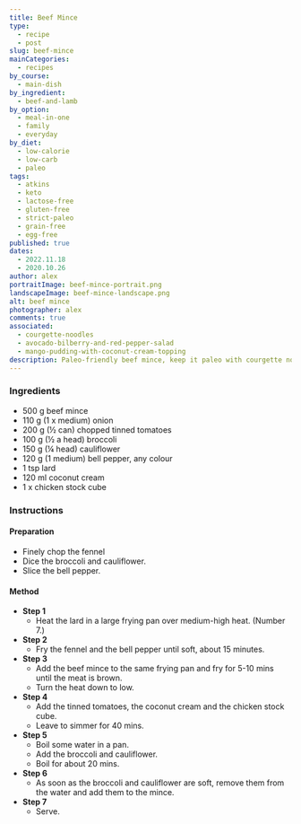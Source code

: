 ```yaml
---
title: Beef Mince
type:
  - recipe
  - post
slug: beef-mince
mainCategories:
  - recipes
by_course:
  - main-dish
by_ingredient:
  - beef-and-lamb
by_option:
  - meal-in-one
  - family
  - everyday
by_diet:
  - low-calorie
  - low-carb
  - paleo
tags:
  - atkins
  - keto
  - lactose-free
  - gluten-free
  - strict-paleo
  - grain-free
  - egg-free
published: true
dates:
  - 2022.11.18
  - 2020.10.26
author: alex
portraitImage: beef-mince-portrait.png
landscapeImage: beef-mince-landscape.png
alt: beef mince
photographer: alex
comments: true
associated:
  - courgette-noodles
  - avocado-bilberry-and-red-pepper-salad
  - mango-pudding-with-coconut-cream-topping
description: Paleo-friendly beef mince, keep it paleo with courgette noodles or add some tortillas. The kids are so-so but the adults love it.
---
```


<Ingredients>

### Ingredients

- 500 g beef mince
- 110 g (1 x medium) onion
- 200 g (½ can) chopped tinned tomatoes
- 100 g (½ a head) broccoli
- 150 g (¼ head) cauliflower
- 120 g (1 medium) bell pepper, any colour
- 1 tsp lard
- 120 ml coconut cream
- 1 x chicken stock cube

</Ingredients>

<Instructions>

### Instructions

#### Preparation

- Finely chop the fennel
- Dice the broccoli and cauliflower.
- Slice the bell pepper.

#### Method

- **Step 1**
  - Heat the lard in a large frying pan over medium-high heat. (Number 7.)
- **Step 2**
  - Fry the fennel and the bell pepper until soft, about 15 minutes.
- **Step 3**
  - Add the beef mince to the same frying pan and fry for 5-10 mins until the meat is brown.
  - Turn the heat down to low.
- **Step 4**
  - Add the tinned tomatoes, the coconut cream and the chicken stock cube.
  - Leave to simmer for 40 mins.
- **Step 5**
  - Boil some water in a pan.
  - Add the broccoli and cauliflower.
  - Boil for about 20 mins.
- **Step 6**
  - As soon as the broccoli and cauliflower are soft, remove them from the water and add them to the mince.
- **Step 7**
  - Serve.

</Instructions>
